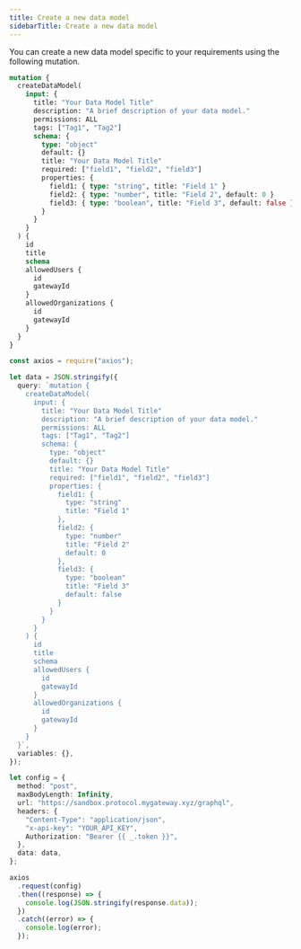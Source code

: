 ```yaml
---
title: Create a new data model
sidebarTitle: Create a new data model
---
```


You can create a new data model specific to your requirements using the following mutation.

```graphql
mutation {
  createDataModel(
    input: {
      title: "Your Data Model Title"
      description: "A brief description of your data model."
      permissions: ALL
      tags: ["Tag1", "Tag2"]
      schema: {
        type: "object"
        default: {}
        title: "Your Data Model Title"
        required: ["field1", "field2", "field3"]
        properties: {
          field1: { type: "string", title: "Field 1" }
          field2: { type: "number", title: "Field 2", default: 0 }
          field3: { type: "boolean", title: "Field 3", default: false }
        }
      }
    }
  ) {
    id
    title
    schema
    allowedUsers {
      id
      gatewayId
    }
    allowedOrganizations {
      id
      gatewayId
    }
  }
}
```

<RequestExample>

```ts Node.js
const axios = require("axios");

let data = JSON.stringify({
  query: `mutation {
    createDataModel(
      input: {
        title: "Your Data Model Title"
        description: "A brief description of your data model."
        permissions: ALL
        tags: ["Tag1", "Tag2"]
        schema: {
          type: "object"
          default: {}
          title: "Your Data Model Title"
          required: ["field1", "field2", "field3"]
          properties: {
            field1: {
              type: "string"
              title: "Field 1"
            },
            field2: {
              type: "number"
              title: "Field 2"
              default: 0
            },
            field3: {
              type: "boolean"
              title: "Field 3"
              default: false
            }
          }
        }
      }
    ) {
      id
      title
      schema
      allowedUsers {
        id
        gatewayId
      }
      allowedOrganizations {
        id
        gatewayId
      }
    }
  }`,
  variables: {},
});

let config = {
  method: "post",
  maxBodyLength: Infinity,
  url: "https://sandbox.protocol.mygateway.xyz/graphql",
  headers: {
    "Content-Type": "application/json",
    "x-api-key": "YOUR_API_KEY",
    Authorization: "Bearer {{ _.token }}",
  },
  data: data,
};

axios
  .request(config)
  .then((response) => {
    console.log(JSON.stringify(response.data));
  })
  .catch((error) => {
    console.log(error);
  });
```

</RequestExample>
